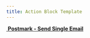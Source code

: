 ```yaml
---
title: Action Block Template
---
```


[<img src="../assets/docuBadge (1) (1).png" alt="" data-size="line" /> **Postmark - Send Single Email**](https://www.xano.com/actions/run/xano/olBZ7sfuAJBN)
